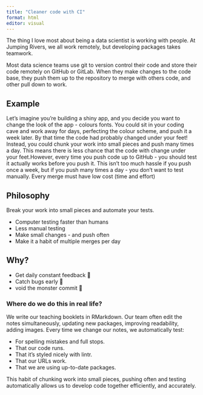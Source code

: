 ```yaml
---
title: "Cleaner code with CI"
format: html
editor: visual
---
```


The thing I love most about being a data scientist is working with people. At Jumping Rivers, we all work remotely, but developing packages takes teamwork.

Most data science teams use git to version control their code and store their code remotely on GitHub or GitLab. When they make changes to the code base, they push them up to the repository to merge with others code, and other pull down to work.

## Example

Let's imagine you're building a shiny app, and you decide you want to change the look of the app - colours fonts. You could sit in your coding cave and work away for days, perfecting the colour scheme, and push it a week later. By that time the code had probably changed under your feet! Instead, you could chunk your work into small pieces and push many times a day. This means there is less chance that the code with change under your feet.However, every time you push code up to GitHub - you should test it actually works before you push it. This isn't too much hassle if you push once a week, but if you push many times a day - you don't want to test manually. Every merge must have low cost (time and effort)

## Philosophy

Break your work into small pieces and automate your tests.

- Computer testing faster than humans
- Less manual testing
- Make small changes - and push often
- Make it a habit of multiple merges per day

## Why?

- Get daily constant feedback 🔁
- Catch bugs early 🐛
- void the monster commit 👹

### Where do we do this in real life?

We write our teaching booklets in RMarkdown. Our team often edit the notes simultaneously, updating new packages, improving readability, adding images. Every time we change our notes, we automatically test:

- For spelling mistakes and full stops.
- That our code runs.
- That it's styled nicely with lintr.
- That our URLs work.
- That we are using up-to-date packages.

This habit of chunking work into small pieces, pushing often and testing automatically allows us to develop code together efficiently, and accurately.
